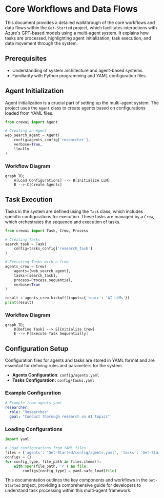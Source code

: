 # Core Workflows and Data Flows

This document provides a detailed walkthrough of the core workflows and data flows within the `Get-Started` project, which facilitates interactions with Azure's GPT-based models using a multi-agent system. It explains how tasks are processed, highlighting agent initialization, task execution, and data movement through the system.

## Prerequisites

- Understanding of system architecture and agent-based systems.
- Familiarity with Python programming and YAML configuration files.

## Agent Initialization

Agent initialization is a crucial part of setting up the multi-agent system. The project uses the `Agent` class to create agents based on configurations loaded from YAML files.

```python
from crewai import Agent

# Creating an Agent
web_search_agent = Agent(
    config=agents_config['researcher'],
    verbose=True,
    llm=llm
)
```

### Workflow Diagram

```mermaid
graph TD;
    A[Load Configurations] --> B[Initialize LLM]
    B --> C[Create Agents]
```

## Task Execution

Tasks in the system are defined using the `Task` class, which includes specific configurations for execution. These tasks are managed by a `Crew`, which orchestrates the sequence and execution of tasks.

```python
from crewai import Task, Crew, Process

# Creating Tasks
search_task = Task(
    config=tasks_config['research_task']
)

# Executing Tasks with a Crew
agents_crew = Crew(
    agents=[web_search_agent],
    tasks=[search_task],
    process=Process.sequential,
    verbose=True
)

result = agents_crew.kickoff(inputs={'topic': 'AI LLMs'})
print(result)
```

### Workflow Diagram

```mermaid
graph TD;
    D[Define Task] --> E[Initialize Crew]
    E --> F[Execute Task Sequentially]
```

## Configuration Setup

Configuration files for agents and tasks are stored in YAML format and are essential for defining roles and parameters for the system.

- **Agents Configuration:** `config/agents.yaml`
- **Tasks Configuration:** `config/tasks.yaml`

### Example Configuration

```yaml
# Example from agents.yaml
researcher:
  role: "Researcher"
  goal: "Conduct thorough research on AI topics"
```

### Loading Configurations

```python
import yaml

# Load configurations from YAML files
files = {'agents': 'Get-Started/config/agents.yaml', 'tasks': 'Get-Started/config/tasks.yaml'}
configs = {}
for config_type, file_path in files.items():
    with open(file_path, 'r') as file:
        configs[config_type] = yaml.safe_load(file)
```

This documentation outlines the key components and workflows in the `Get-Started` project, providing a comprehensive guide for developers to understand task processing within this multi-agent framework.